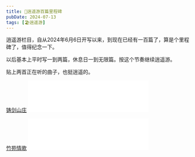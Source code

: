 ```yaml
---
title: 🎉逍遥游百篇里程碑
pubDate: 2024-07-13
tags: [🏖️逍遥游]
---
```


逍遥游栏目，自从2024年6月6日开写以来，到现在已经有一百篇了，算是个里程碑了，值得纪念一下。

以后基本上平时写一到两篇，休息日一到无限篇。按这个节奏继续逍遥游。

贴上两首正在听的曲子，也挺逍遥的。

[铸剑山庄](https://music.163.com/song?id=29223130) <iframe frameborder="no" border="0" marginwidth="0" marginheight="0" width="330" height="86" src="//music.163.com/outchain/player?type=2&id=29223130&auto=0&height=66"></iframe>

[竹苑情歌](https://music.163.com/song?id=28739373) <iframe frameborder="no" border="0" marginwidth="0" marginheight="0" width="330" height="86" src="//music.163.com/outchain/player?type=2&id=28739373&auto=0&height=66"></iframe>
